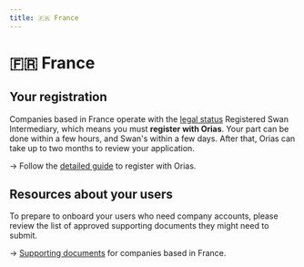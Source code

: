 ```yaml
---
title: 🇫🇷 France
---
```


# 🇫🇷 France


<IntroNewSection />

## Your registration

Companies based in France operate with the [legal status](../../index.mdx#legal-status) Registered Swan Intermediary, which means you must **register with Orias**.
Your part can be done within a few hours, and Swan's within a few days.
After that, Orias can take up to two months to review your application.

→ Follow the [detailed guide](./guide-orias.mdx) to register with Orias.


## Resources about your users

To prepare to onboard your users who need company accounts, please review the list of approved supporting documents they might need to submit.

→ [Supporting documents](./documents) for companies based in France.
